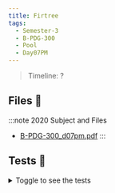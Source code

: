 ```yaml
---
title: Firtree
tags:
  - Semester-3
  - B-PDG-300
  - Pool
  - Day07PM
---
```

> Timeline: ?


## Files 📂

:::note 2020 Subject and Files
- [B-PDG-300_d07pm.pdf](https://github.com/Studio-17/Epitech-Subjects/raw/main/Semester-3/B-PDG-300/Pool/Day07PM/B-PDG-300_d07pm.pdf)
:::

## Tests 🤖
<details>
  <summary>Toggle to see the tests</summary>
  <div>
Yo
  </div>
</details>

